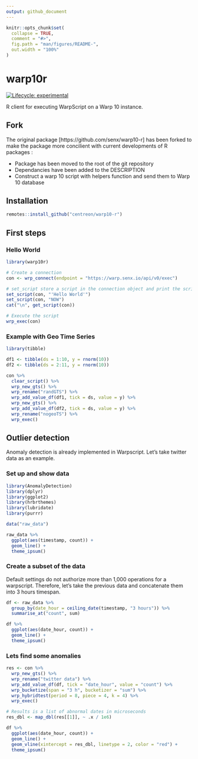 ```yaml
---
output: github_document
---
```


<!-- README.md is generated from README.Rmd. Please edit that file -->

```r
knitr::opts_chunk$set(
  collapse = TRUE,
  comment = "#>",
  fig.path = "man/figures/README-",
  out.width = "100%"
)
```

# warp10r

<!-- badges: start -->
[![Lifecycle: experimental](https://img.shields.io/badge/lifecycle-experimental-orange.svg)](https://www.tidyverse.org/lifecycle/#experimental)
<!-- badges: end -->

R client for executing WarpScript on a Warp 10 instance.

## Fork

The original package [https://github.com/senx/warp10-r] has been forked to make the package more concilient with current developments of R packages :

- Package has been moved to the root of the git repository
- Dependancies have been added to the DESCRIPTION
- Construct a warp 10 script with helpers function and send them to Warp 10 database

## Installation

```r
remotes::install_github("centreon/warp10-r")
```

## First steps

### Hello World

```r
library(warp10r)

# Create a connection
con <- wrp_connect(endpoint = "https://warp.senx.io/api/v0/exec")

# set_script store a script in the connection object and print the script as it is.
set_script(con, "'Hello World'")
set_script(con, "NOW")
cat("\n", get_script(con))

# Execute the script
wrp_exec(con)
```

### Example with Geo Time Series

```r
library(tibble)

df1 <- tibble(ds = 1:10, y = rnorm(10))
df2 <- tibble(ds = 2:11, y = rnorm(10))

con %>% 
  clear_script() %>% 
  wrp_new_gts() %>% 
  wrp_rename("randGTS") %>% 
  wrp_add_value_df(df1, tick = ds, value = y) %>% 
  wrp_new_gts() %>% 
  wrp_add_value_df(df2, tick = ds, value = y) %>% 
  wrp_rename("nogeoTS") %>% 
  wrp_exec()
```

## Outlier detection

Anomaly detection is already implemented in Warpscript.
Let's take twitter data as an example.

### Set up and show data

```r
library(AnomalyDetection)
library(dplyr)
library(ggplot2)
library(hrbrthemes)
library(lubridate)
library(purrr)

data("raw_data")

raw_data %>% 
  ggplot(aes(timestamp, count)) + 
  geom_line() +
  theme_ipsum()
```

### Create a subset of the data

Default settings do not authorize more than 1,000 operations for a warpscript.
Therefore, let's take the previous data and concatenate them into 3 hours timespan.

```r
df <- raw_data %>% 
  group_by(date_hour = ceiling_date(timestamp, "3 hours")) %>% 
  summarise_at("count", sum)

df %>% 
  ggplot(aes(date_hour, count)) +
  geom_line() +
  theme_ipsum()
```

### Lets find some anomalies

```r
res <- con %>% 
  wrp_new_gts() %>% 
  wrp_rename("twitter data") %>% 
  wrp_add_value_df(df, tick = "date_hour", value = "count") %>% 
  wrp_bucketize(span = "3 h", bucketizer = "sum") %>% 
  wrp_hybridtest(period = 8, piece = 4, k = 4) %>% 
  wrp_exec()

# Results is a list of abnormal dates in microseconds
res_dbl <- map_dbl(res[[1]], ~ .x / 1e6)

df %>% 
  ggplot(aes(date_hour, count)) +
  geom_line() +
  geom_vline(xintercept = res_dbl, linetype = 2, color = "red") +
  theme_ipsum()
```

